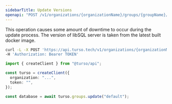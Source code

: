 ```yaml
---
sidebarTitle: Update Versions
openapi: "POST /v1/organizations/{organizationName}/groups/{groupName}/update"
---
```


<Warning>

This operation causes some amount of downtime to occur during the update process. The version of libSQL server is taken from the latest built docker image.

</Warning>

<RequestExample>

```bash cURL
curl -L -X POST 'https://api.turso.tech/v1/organizations/{organizationName}/groups/{groupName}/update' \
-H 'Authorization: Bearer TOKEN'
```

```ts Node.js
import { createClient } from "@turso/api";

const turso = createClient({
  organization: "...",
  token: "",
});

const database = await turso.groups.update("default");
```

</RequestExample>
